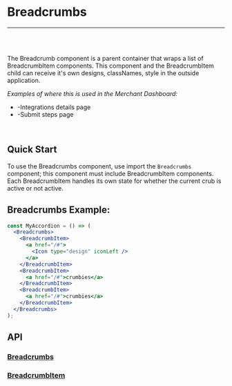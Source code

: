

<Meta title="Docs|Components/Breadcrumbs" />

# Breadcrumbs

---
<br />
<Story id="examples-components-breadcrumbs--basic" />
<br />

The Breadcrumb component is a parent container that wraps a list of BreadcrumbItem components.
This component and the BreadcrumbItem child can receive it's own designs, classNames, style in the outside application.

<em>Examples of where this is used in the Merchant Dashboard:</em>

* -Integrations details page
* -Submit steps page

<br />

## Quick Start
To use the Breadcrumbs component, use import the `Breadcrumbs` component; this component must include BreadcrumbItem components.
Each BreadcrumbItem handles its own state for whether the current crub is active or not active.

## Breadcrumbs Example:

```jsx
const MyAccordion = () => (
  <Breadcrumbs>
    <BreadcrumbItem>
      <a href="/#">
        <Icon type="design" iconLeft />
      </a>
    </BreadcrumbItem>
    <BreadcrumbItem>
      <a href="/#">crumbies</a>
    </BreadcrumbItem>
    <BreadcrumbItem>
      <a href="/#">crumbies</a>
    </BreadcrumbItem>
  </Breadcrumbs>
);
```


## API
### [Breadcrumbs](https://github.com/tapcartinc/tapcart-dashboard-components/blob/master/lib/components/Breadcrumbs.js)
<Props of={Breadcrumbs} />

### [BreadcrumbItem](https://github.com/tapcartinc/tapcart-dashboard-components/blob/master/lib/components/BreadcrumbItem.js)
<Props of={BreadcrumbItem} />

